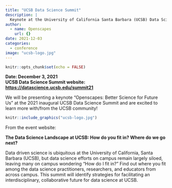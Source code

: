 ```yaml
---
title: "UCSB Data Science Summit"
description: |
  Keynote at the University of California Santa Barbara (UCSB) Data Science Summit.
author:
  - name: Openscapes
    url: {}
date: 2021-12-03
categories:
  - conference
image: "ucsb-logo.jpg"
---
```



```r
knitr::opts_chunk$set(echo = FALSE)
```

**Date: December 3, 2021**  
**UCSB Data Science Summit website: <https://datascience.ucsb.edu/summit21>**  

We will be presenting a keynote "Openscapes: Better Science for Future Us" at the 2021 inaugural UCSB Data Science Summit and are excited to learn more with/from the UCSB community!


```r
knitr::include_graphics("ucsb-logo.jpg")  
```

From the event website: 

**The Data Science Landscape at UCSB: How do you fit in? Where do we go next?**

Data driven science is ubiquitous at the University of California, Santa Barbara (UCSB), but data science efforts on campus remain largely siloed, leaving many on campus wondering “How do I fit in?” Find out where you fit among the data science practitioners, researchers, and educators from across campus. This summit will identify strategies for facilitating an interdisciplinary, collaborative future for data science at UCSB.

